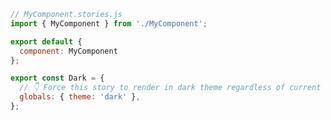 ```js
// MyComponent.stories.js
import { MyComponent } from './MyComponent';

export default {
  component: MyComponent
};

export const Dark = {
  // 👇 Force this story to render in dark theme regardless of current user setting
  globals: { theme: 'dark' },
};
```